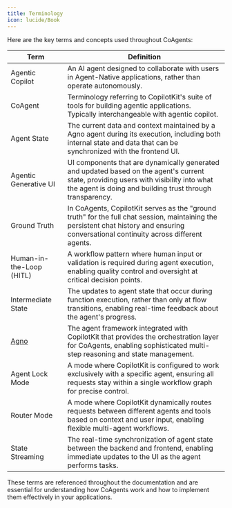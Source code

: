 ```yaml
---
title: Terminology
icon: lucide/Book
---
```


Here are the key terms and concepts used throughout CoAgents:

| Term                         | Definition                                                                                                                                                                                         |
| ---------------------------- | -------------------------------------------------------------------------------------------------------------------------------------------------------------------------------------------------- |
| Agentic Copilot              | An AI agent designed to collaborate with users in Agent-Native applications, rather than operate autonomously.                                                                                     |
| CoAgent                      | Terminology referring to CopilotKit's suite of tools for building agentic applications. Typically interchangeable with agentic copilot.                                                            |
| Agent State                  | The current data and context maintained by a Agno agent during its execution, including both internal state and data that can be synchronized with the frontend UI.                              |
| Agentic Generative UI        | UI components that are dynamically generated and updated based on the agent's current state, providing users with visibility into what the agent is doing and building trust through transparency. |
| Ground Truth                 | In CoAgents, CopilotKit serves as the "ground truth" for the full chat session, maintaining the persistent chat history and ensuring conversational continuity across different agents.            |
| Human-in-the-Loop (HITL)     | A workflow pattern where human input or validation is required during agent execution, enabling quality control and oversight at critical decision points.                                         |
| Intermediate State           | The updates to agent state that occur during function execution, rather than only at flow transitions, enabling real-time feedback about the agent's progress.                                     |
| [Agno](https://agno.com) | The agent framework integrated with CopilotKit that provides the orchestration layer for CoAgents, enabling sophisticated multi-step reasoning and state management.                               |
| Agent Lock Mode              | A mode where CopilotKit is configured to work exclusively with a specific agent, ensuring all requests stay within a single workflow graph for precise control.                                    |
| Router Mode                  | A mode where CopilotKit dynamically routes requests between different agents and tools based on context and user input, enabling flexible multi-agent workflows.                                   |
| State Streaming              | The real-time synchronization of agent state between the backend and frontend, enabling immediate updates to the UI as the agent performs tasks.                                                   |

These terms are referenced throughout the documentation and are essential for understanding how CoAgents work and how to implement them effectively in your applications. 